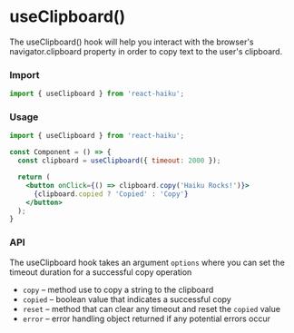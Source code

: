 # useClipboard()

The useClipboard() hook will help you interact with the browser's navigator.clipboard property in order to copy text to the user's clipboard.

### Import

```jsx
import { useClipboard } from 'react-haiku';
```

### Usage


<UseClipboardDemo />

```jsx
import { useClipboard } from 'react-haiku';

const Component = () => {
  const clipboard = useClipboard({ timeout: 2000 });

  return (
    <button onClick={() => clipboard.copy('Haiku Rocks!')}>
      {clipboard.copied ? 'Copied' : 'Copy'}
    </button>
  );
}
```

### API

The useClipboard hook takes an argument `options` where you can set the timeout duration for a successful copy operation

- `copy` – method use to copy a string to the clipboard
- `copied` – boolean value that indicates a successful copy
- `reset` – method that can clear any timeout and reset the `copied` value
- `error` – error handling object returned if any potential errors occur